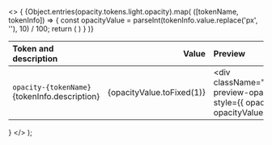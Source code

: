 
  <>
    {
      <table className="docs my-6">
        <thead>
          <tr>
            <th align="left">Token and description</th>
            <th align="right">
              <span className="pr-4">Value</span>
            </th>
            <th className="hidden sm:table-cell" align="left">
              Preview
            </th>
          </tr>
        </thead>
        <tbody>
          {Object.entries(opacity.tokens.light.opacity).map(
            ([tokenName, tokenInfo]) => {
              const opacityValue = parseInt(tokenInfo.value.replace('px', ''), 10) / 100;
              return (
              <tr key={tokenName}>
                <td className="w-full">
                  <div className="cell-tokens-name">
                    <code className="font-medium">opacity-{tokenName}</code>
                    <div className="cell-description-tokens">
                      {tokenInfo.description}
                    </div>
                  </div>
                </td>
                <td>
                  <div className="cell-value-scale" align="right">
                    {opacityValue.toFixed(1)}
                  </div>
                </td>
                <td className="hidden sm:table-cell">
                  <div
                    className="cell-preview-opacity"
                    style={{ opacity: opacityValue }}
                  ></div>
                </td>
              </tr>
              )
            }
          )}
        </tbody>
      </table>
    }
  </>
);
